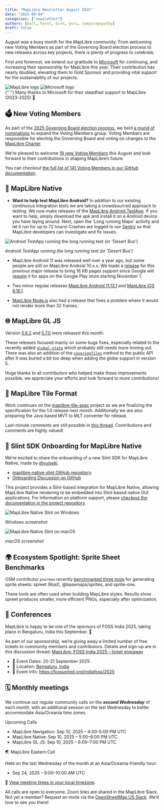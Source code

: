 ```yaml
---
title: "MapLibre Newsletter August 2025"
date: "2025-09-04"
categories: ["newsletter"]
authors: [bart, harel, birk, yuri, ramyaragupathy]
draft: false
---
```



August was a busy month for the MapLibre community. From welcoming new Voting Members as part of the Governing Board election process to new releases across key projects, there is plenty of progress to celebrate.

First and foremost, we extend our gratitude to [Microsoft](https://www.microsoft.com) for continuing, and increasing their sponsorship for MapLibre this year. Their contribution has nearly doubled, elevating them to Gold Sponsor and providing vital support for the sustainability of our projects.

<div
  style={{
    backgroundColor: "white",
    padding: "2rem",
    border: "10px solid",
    borderImage: "linear-gradient(45deg, #d4af37, #f5deb3, #d4af37) 1",
    borderRadius: "0",
    marginBottom: "3rem",
    display: "flex",
    justifyContent: "center",
    alignItems: "center",
    gap: "2rem",
    flexWrap: "nowrap",
    overflow: "hidden",
    flexDirection: "column",
  }}
>
  <div
    style={{
      display: "flex",
      justifyContent: "center",
      alignItems: "center",
      gap: "2rem",
      flexWrap: "nowrap",
      width: "100%",
    }}
  >
    <Image
      src={maplibreLogo}
      alt="MapLibre logo"
      style={{
        width: "40%",
        maxWidth: "300px",
        height: "auto",
        objectFit: "contain",
      }}
    />
    <Image
      src={msftLogo}
      alt="Microsoft logo"
      style={{
        width: "40%",
        maxWidth: "330px",
        height: "auto",
        objectFit: "contain",
      }}
    />
  </div>
  <div
    style={{
      marginTop: "1rem",
      fontSize: "1rem",
      textAlign: "center",
      color: "#263238",
      fontStyle: "italic",
    }}
  >
    {" "}
    Many thanks to Microsoft for their steadfast support to MapLibre (2023-2025)
    🎉
  </div>
</div>

## 🗳️ New Voting Members

As part of the [2025 Governing Board election process](https://github.com/maplibre/maplibre/issues/447), we held [a round of nominations](https://github.com/maplibre/maplibre/issues/446) to expand the Voting Members group. Voting Members are responsible for electing the Governing Board and voting on changes to the [MapLibre Charter](https://github.com/maplibre/maplibre/blob/main/CHARTER.md).

We’re pleased to welcome [19 new Voting Members](https://github.com/maplibre/maplibre/issues/446#issuecomment-3224717918) this August and look forward to their contributions in shaping MapLibre’s future.

You can checkout [the full list of 141 Voting Members in our GitHub documentation](https://github.com/maplibre/maplibre/blob/main/VOTING_MEMBERS.md).

## 📱 MapLibre Native

- **Want to help test MapLibre Android?** In addition to our existing continuous integration tests we are taking a crowdsourced approach to testing. We now make releases of the [MapLibre Android TestApp](https://github.com/maplibre/maplibre-native/releases?q=android-testapp&expanded=true). If you want to help, simply download the apk and install it on a Android device you have laying around. Next, open the 'Long running Maps' activity and let it run for up to 72 hours! Crashes are logged to our [Sentry](https://sentry.io/welcome/) so that MapLibre developers can investigate and fix issues.

<div style={{ textAlign: "center" }}>
  <Image
    src={nativeTestApp}
    style={{
      maxWidth: "300px",
      maxHeight: "600px",
      width: "100%",
      height: "auto",
      display: "inline-block",
    }}
    alt="Android TestApp running the long running test (or 'Desert Bus')"
  />
  <p
    style={{
      fontSize: "0.9rem",
      color: "#aaa",
      marginTop: "8px",
      fontStyle: "italic",
    }}
  >
    <em>Android TestApp running the long running test (or 'Desert Bus')</em>
  </p>
</div>

- MapLibre Android 11 was released well over a year ago, but some people are still on MapLibre Android 10.x.x. We made a [release](https://github.com/maplibre/maplibre-native/releases/tag/android-v10.3.5) for this previous major release to bring 16 KB pages support since Google will [require](https://android-developers.googleblog.com/2025/05/prepare-play-apps-for-devices-with-16kb-page-size.html) it for apps on the Google Play store starting November 1.

- Two minor regular releases [MapLibre Android 11.13.1](https://github.com/maplibre/maplibre-native/releases/tag/android-v11.13.1) and [MapLibre iOS 6.18.1](https://github.com/maplibre/maplibre-native/releases/tag/ios-v6.18.1).

- [MapLibre Node.js](https://github.com/maplibre/maplibre-native/releases/tag/node-v6.2.0) also had a release that fixes a problem where it would not render more than 32 frames.

## 🌐 MapLibre GL JS

Version [5.6.2](https://github.com/maplibre/maplibre-gl-js/releases/tag/v5.6.2) and [5.7.0](https://github.com/maplibre/maplibre-gl-js/releases/tag/v5.7.0) were released this month.

These releases focused mainly on some bugs fixes, especially related to the recently added [`global-state`](https://maplibre.org/maplibre-gl-js/docs/API/classes/Map/#setglobalstateproperty) which probably still needs more ironing out. There was also an addition of the [`coveringTiles`](https://maplibre.org/maplibre-gl-js/docs/API/classes/Map/#coveringtiles) method to the public API after it was buried a bit too deep when adding the globe support in version 5.

Huge thanks to all contributors who helped make these improvements possible, we appreciate your efforts and look forward to more contributions!

## 🧩 MapLibre Tile Format

Work continues on the [maplibre-tile-spec](https://github.com/maplibre/maplibre-tile-spec) project as we are finalizing the specification for the 1.0 release next month. Additionally we are also preparing the Java based MVT to MLT converter for release.

Last-minute comments are still possible in [this thread](https://github.com/maplibre/maplibre-tile-spec/issues/519). Contributions and comments are highly valued!

## 🎉 Slint SDK Onboarding for MapLibre Native

We’re excited to share the onboarding of a new Slint SDK for MapLibre Native, made by [@yuiseki](https://github.com/yuiseki).

- [maplibre-native-slint GitHub repository](https://github.com/maplibre/maplibre-native-slint)
- [Onboarding Discussion on GitHub](https://github.com/maplibre/maplibre/issues/474)

This project provides a Slint-based integration for MapLibre Native, allowing MapLibre Native rendering to be embedded into Slint-based native GUI applications. For information on platform support, please [checkout the documentation in the project repository](https://github.com/maplibre/maplibre-native-slint?tab=readme-ov-file#platform-support-matrix).

<div
  style={{
    display: "flex",
    justifyContent: "center",
    gap: "2rem",
    flexWrap: "wrap", 
    marginTop: "2rem",
    marginBottom: "2rem",
    alignItems: "stretch",
  }}
>
  <div
    style={{
      flex: "1 1 300px",
      maxWidth: "400px",
      display: "flex",
      flexDirection: "column",
      justifyContent: "space-between", 
      textAlign: "center",
    }}
  >
    <Image
      src={slintWindows}
      alt="MapLibre Native Slint on Windows"
      style={{
        width: "100%",
        height: "auto",
        borderRadius: "6px",
      }}
    />
    <p
      style={{
        fontSize: "0.9rem",
        color: "#aaa",
        marginTop: "8px",
        fontStyle: "italic",
      }}
    >
    <em>  Windows screenshot </em>
    </p>
  </div>

  <div
    style={{
      flex: "1 1 300px",
      maxWidth: "400px",
      display: "flex",
      flexDirection: "column",
      justifyContent: "space-between", 
      textAlign: "center",
    }}
  >
    <Image
      src={slintMac}
      alt="MapLibre Native Slint on macOS"
      style={{
        width: "100%",
        height: "auto",
        borderRadius: "6px",
      }}
    />
    <p
      style={{
        fontSize: "0.9rem",
        color: "#aaa",
        marginTop: "8px",
        fontStyle: "italic",
      }}
    >
     <em> macOS screenshot </em>
    </p>
  </div>
</div>

## 🌍 Ecosystem Spotlight: Sprite Sheet Benchmarks

OSM contributor `pnorman` recently [benchmarked three tools](https://www.openstreetmap.org/user/pnorman/diary/407303) for generating sprite sheets: spreet (Rust), @basemaps/sprites, and sprite-one.

These tools are often used when building MapLibre styles. Results show spreet produces smaller, more efficient PNGs, especially after optimization.

## 👥 Conferences

MapLibre is happy to be one of the sponsors of FOSS India 2025, taking place in Bengaluru, India this September. 🎉

As part of our sponsorship, we’re giving away a limited number of free tickets to community members and contributors.
Details and sign-up are in this discussion thread: [MapLibre: FOSS India 2025 – ticket giveaway](https://github.com/maplibre/maplibre/discussions/459)

- 📅 Event Dates: 20-21 September 2025
- 📍 Location: [Bengaluru, India](https://www.openstreetmap.org/relation/7902476)
- 🔗 Event Info: https://fossunited.org/indiafoss/2025

## 🗓️ Monthly meetings

We continue our regular community calls on the _**second Wednesday**_ of each month, with an additional session on the last Wednesday to better accommodate Asia/Oceania time zones.

Upcoming Calls

- MapLibre Navigation: Sep 10, 2025 – 4:00–5:00 PM UTC
- MapLibre Native: Sep 10, 2025 – 5:00–6:00 PM UTC
- MapLibre GL JS: Sep 10, 2025 – 6:00–7:00 PM UTC

🌏 MapLibre Eastern Call

Held on the last Wednesday of the month at an Asia/Oceania-friendly hour:

- Sep 24, 2025 – 9:00–10:00 AM UTC

🔗 [View meeting times in your local timezone](https://notime.zone/OZNF2CjddeqYV).

All calls are open to everyone. Zoom links are shared in the MapLibre Slack.
Not yet a member? Request an invite via the [OpenStreetMap US Slack](https://slack.openstreetmap.us/).
We’d love to see you there!
